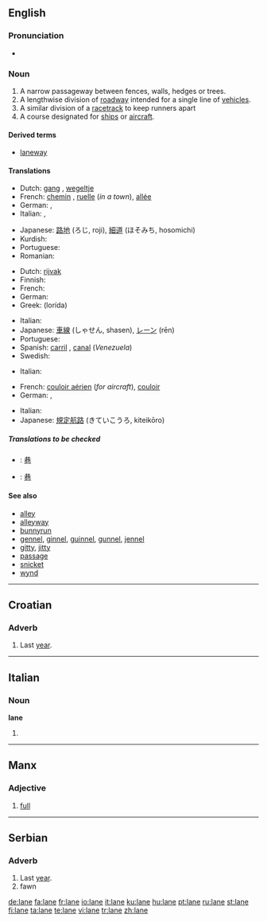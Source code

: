 {{see|Lane}}
{{wikipedia|Lane}}
==English==

===Pronunciation===
* {{audio|en-us-lane.ogg|Audio (US)}}
*: {{rhymes|eɪn}}

===Noun===
{{en-noun}}

# A narrow passageway between fences, walls, hedges or trees.
# A lengthwise division of [[roadway]] intended for a single line of [[vehicle]]s.
# A similar division of a [[racetrack]] to keep runners apart
# A course designated for [[ship]]s or [[aircraft]].

====Derived terms====
* [[laneway]]

====Translations====
{{trans-top|passageway}}
* Dutch: [[gang#German|gang]] {{m}}, [[wegeltje]] {{n}}
* French: [[chemin]] {{m}}, [[ruelle]] {{f}} (''in a town''), [[allée]] {{f}}
* German: {{t+|de|Gang|m}}, {{t+|de|Gasse|f}}
* Italian: {{t+|it|passaggio|m}}, {{t+|it|corsia|f}}
{{trans-mid}}
* Japanese: [[路地]] (ろじ, roji), [[細道]] (ほそみち, hosomichi)
* Kurdish: {{KUchar|[[کۆڵان]]}}
* Portuguese: {{t+|pt|alameda}}
* Romanian: {{t-|ro|uliţă|f}}
{{trans-bottom}}

{{trans-top|division of roadway}}
* Dutch: [[rijvak]] {{n}}
* Finnish: {{t-|fi|kaista}}
* French: {{t+|fr|voie|f}}
* German: {{t+|de|Spur|f}}
* Greek: {{t|el|λωρίδα|f|sc=Grek}} (lorída)
{{trans-mid}}
* Italian: {{t+|it|corsia|f}}
* Japanese: [[車線]] (しゃせん, shasen), [[レーン]] (rēn)
* Portuguese: {{t+|pt|mão}}
* Spanish: [[carril]] {{m}}, [[canal]] {{m}} (''Venezuela'')
* Swedish: {{t+|sv|fil|c}}
{{trans-bottom}}

{{trans-top|division of racetrack}}
* Italian: {{t+|it|corsia|f}}
{{trans-mid}}
{{trans-bottom}}

{{trans-top|course for ships or aircraft}}
* French: [[couloir aérien]] {{m}} (''for aircraft''), [[couloir]] {{m}}
* German: {{t+|de|Spur|f}}, {{t-|de|Route|f}}
{{trans-mid}}
* Italian: {{t+|it|corsia|f}}
* Japanese: [[規定航路]] (きていこうろ, kiteikōro)
{{trans-bottom}}

=====Translations to be checked=====
<!--Remove this section once all of the translations below have been moved into the tables above.-->
{{checktrans}}
* {{ttbc|Chinese}}: [[巷]]
* {{ttbc|CJKV Characters}}: [[巷]]

====See also====
* [[alley]]
* [[alleyway]]
* [[bunnyrun]]
* [[gennel]], [[ginnel]], [[guinnel]], [[gunnel]], [[jennel]]
* [[gitty]], [[jitty]]
* [[passage]]
* [[snicket]]
* [[wynd]]

----

==Croatian==

===Adverb===
{{infl|hr|adverb}}

# Last [[year]].

----

==Italian==

===Noun===
'''lane''' {{f}}

# {{plural of|[[lana]]|lang=Italian}}

----

==Manx==

===Adjective===
{{infl|gv|adjective}}

# [[full]]

----

==Serbian==

===Adverb===
{{infl|sr|adverb}}

# Last [[year]].
# fawn

[[de:lane]]
[[fa:lane]]
[[fr:lane]]
[[io:lane]]
[[it:lane]]
[[ku:lane]]
[[hu:lane]]
[[pt:lane]]
[[ru:lane]]
[[st:lane]]
[[fi:lane]]
[[ta:lane]]
[[te:lane]]
[[vi:lane]]
[[tr:lane]]
[[zh:lane]]